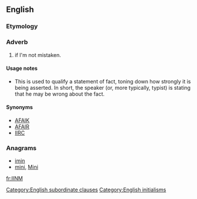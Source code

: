 ==English==

===Etymology===
{{abbreviation of|[[if]] [[I'm]] [[not]] [[mistaken]]|lang=en}}

===Adverb===
{{en-adv|-}}

# {{lb|en|Internet|_|slang}} if I'm not mistaken.

====Usage notes====
* This is used to qualify a statement of fact, toning down how strongly it is being asserted. In short, the speaker (or, more typically, typist) is stating that he may be wrong about the fact.

====Synonyms====
* [[AFAIK]]
* [[AFAIR]]
* [[IIRC]]

===Anagrams===
* [[imin#English|imin]]
* [[mini#English|mini]], [[Mini#English|Mini]]

[[Category:English subordinate clauses]]
[[Category:English initialisms]]

[[fr:IINM]]